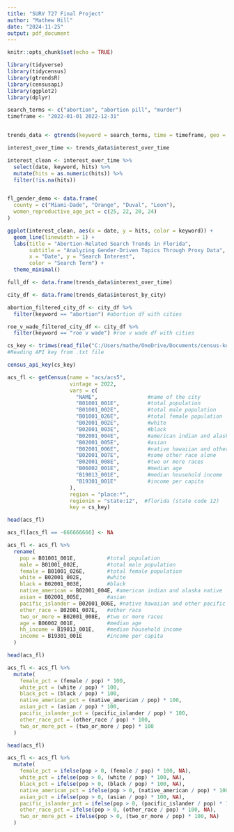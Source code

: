 ---
title: "SURV 727 Final Project"
author: "Mathew Hill"
date: "2024-11-25"
output: pdf_document
---

```{r setup, include=FALSE}
knitr::opts_chunk$set(echo = TRUE)
```

```{r}
library(tidyverse)
library(tidycensus)
library(gtrendsR)
library(censusapi)
library(ggplot2)
library(dplyr)
```

```{r}
search_terms <- c("abortion", "abortion pill", "murder")
timeframe <- "2022-01-01 2022-12-31"


trends_data <- gtrends(keyword = search_terms, time = timeframe, geo = "US-FL")
```

```{r}
interest_over_time <- trends_data$interest_over_time

interest_clean <- interest_over_time %>%
  select(date, keyword, hits) %>%
  mutate(hits = as.numeric(hits)) %>%
  filter(!is.na(hits))


fl_gender_demo <- data.frame(
  county = c("Miami-Dade", "Orange", "Duval", "Leon"),
  women_reproductive_age_pct = c(25, 22, 20, 24)
)

ggplot(interest_clean, aes(x = date, y = hits, color = keyword)) +
  geom_line(linewidth = 1) +
  labs(title = "Abortion-Related Search Trends in Florida",
       subtitle = "Analyzing Gender-Driven Topics Through Proxy Data",
       x = "Date", y = "Search Interest",
       color = "Search Term") +
  theme_minimal()
```

```{r}
full_df <- data.frame(trends_data$interest_over_time) 
```

```{r}
city_df <- data.frame(trends_data$interest_by_city)

abortion_filtered_city_df <- city_df %>%
  filter(keyword == "abortion") #abortion df with cities

roe_v_wade_filtered_city_df <- city_df %>%
  filter(keyword == "roe v wade") #roe v wade df with cities
```

```{r}
cs_key <- trimws(read_file("C:/Users/mathe/OneDrive/Documents/census-key.txt"))
#Reading API key from .txt file

census_api_key(cs_key)
```

```{r}
acs_fl <- getCensus(name = "acs/acs5",
                    vintage = 2022,
                    vars = c(
                      "NAME",                #name of the city
                      "B01001_001E",         #total population
                      "B01001_002E",         #total male population
                      "B01001_026E",         #total female population
                      "B02001_002E",         #white 
                      "B02001_003E",         #black
                      "B02001_004E",         #american indian and alaska native
                      "B02001_005E",         #asian
                      "B02001_006E",         #native hawaiian and other pacific islander
                      "B02001_007E",         #some other race alone
                      "B02001_008E",         #two or more races
                      "B06002_001E",         #median age
                      "B19013_001E",         #median household income
                      "B19301_001E"          #income per capita
                    ),
                    region = "place:*",
                    regionin = "state:12",  #florida (state code 12)
                    key = cs_key)         

head(acs_fl)
```

```{r}
acs_fl[acs_fl == -666666666] <- NA 
```

```{r}
acs_fl <- acs_fl %>%
  rename(
    pop = B01001_001E,          #total population
    male = B01001_002E,         #total male population
    female = B01001_026E,       #total female population
    white = B02001_002E,        #white
    black = B02001_003E,        #black 
    native_american = B02001_004E, #american indian and alaska native
    asian = B02001_005E,        #asian
    pacific_islander = B02001_006E, #native hawaiian and other pacific islander
    other_race = B02001_007E,   #other race
    two_or_more = B02001_008E,  #two or more races
    age = B06002_001E,          #median age
    hh_income = B19013_001E,    #median household income
    income = B19301_001E        #income per capita
  )

head(acs_fl)
```

```{r}
acs_fl <- acs_fl %>%
  mutate(
    female_pct = (female / pop) * 100,
    white_pct = (white / pop) * 100,
    black_pct = (black / pop) * 100,
    native_american_pct = (native_american / pop) * 100,
    asian_pct = (asian / pop) * 100,
    pacific_islander_pct = (pacific_islander / pop) * 100,
    other_race_pct = (other_race / pop) * 100,
    two_or_more_pct = (two_or_more / pop) * 100
  )

head(acs_fl)
```

```{r}
acs_fl <- acs_fl %>%
  mutate(
    female_pct = ifelse(pop > 0, (female / pop) * 100, NA),
    white_pct = ifelse(pop > 0, (white / pop) * 100, NA),
    black_pct = ifelse(pop > 0, (black / pop) * 100, NA),
    native_american_pct = ifelse(pop > 0, (native_american / pop) * 100, NA),
    asian_pct = ifelse(pop > 0, (asian / pop) * 100, NA),
    pacific_islander_pct = ifelse(pop > 0, (pacific_islander / pop) * 100, NA),
    other_race_pct = ifelse(pop > 0, (other_race / pop) * 100, NA),
    two_or_more_pct = ifelse(pop > 0, (two_or_more / pop) * 100, NA)
  )
```

